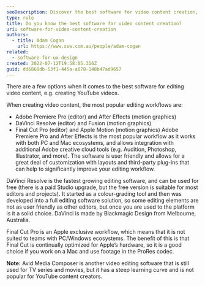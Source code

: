 ```yaml
---
seoDescription: Discover the best software for video content creation, including Adobe Premiere Pro, DaVinci Resolve, and Final Cut Pro, ideal for creating YouTube videos with features like customization, color grading, and integration with other creative tools.
type: rule
title: Do you know the best software for video content creation?
uri: software-for-video-content-creation
authors:
  - title: Adam Cogan
    url: https://www.ssw.com.au/people/adam-cogan
related:
  - software-for-ux-design
created: 2022-07-12T19:58:05.316Z
guid: dd6868db-53f1-445a-a078-148b47ad9657
---
```


There are a few options when it comes to the best software for editing video content, e.g. creating YouTube videos.

When creating video content, the most popular editing workflows are:

- Adobe Premiere Pro (editor) and After Effects (motion graphics)
- DaVinci Resolve (editor) and Fusion (motion graphics)
- Final Cut Pro (editor) and Apple Motion (motion graphics)
Adobe Premiere Pro and After Effects is the most popular workflow as it works with both PC and Mac ecosystems, and allows integration with additional Adobe creative cloud tools (e.g. Audition, Photoshop, Illustrator, and more).
The software is user friendly and allows for a great deal of customization with layouts and third-party plug-ins that can help to significantly improve your editing workflow.

DaVinci Resolve is the fastest growing editing software, and can be used for free (there is a paid Studio upgrade, but the free version is suitable for most editors and projects).
It started as a colour-grading tool and then was developed into a full editing software solution, so some editing elements are not as user friendly as other editors, but once you are used to the platform is it a solid choice.
DaVinci is made by Blackmagic Design from Melbourne, Australia.

Final Cut Pro is an Apple exclusive workflow, which means that it is not suited to teams with PC/Windows ecosystems. The benefit of this is that Final Cut is continually optimized for Apple’s hardware, so it is a good choice if you work on a Mac and use footage in the ProRes codec.

**Note:** Avid Media Composer is another video editing software that is still used for TV series and movies, but it has a steep learning curve and is not popular for YouTube content creators.